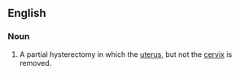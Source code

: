 ==English==

===Noun===
{{en-noun|sg=[[supracervical]] [[hysterectomies]]}}

# A partial hysterectomy in which the [[uterus]], but not the [[cervix]] is removed.